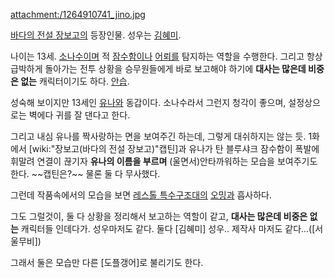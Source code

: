 attachment:/1264910741_jino.jpg

[[바다의 전설 장보고]]의 등장인물. 성우는 [[김혜미]].

나이는 13세. [[소나]]수이며 적 [[잠수함]]이나 [[어뢰]]를 탐지하는 역할을 수행한다.
그리고 항상 급박하게 돌아가는 전투 상황을 승무원들에게 바로 보고해야 하기에
'''대사는 많은데 비중은 없는''' 캐릭터이기도 하다. [[안습]].

성숙해 보이지만 13세인 [[유나]]와 동갑이다. 소나수라서 그런지 청각이 좋으며,
설정상으로는 벽에다 귀를 잘 댄다고 한다.

그리고 내심 유나를 짝사랑하는 면을 보여주긴 하는데, 그렇게 대쉬하지는 않는 듯.
1화에서 [wiki:"장보고(바다의 전설 장보고)"캡틴]과 유나가 탄 블루샤크 잠수함이
폭발에 휘말려 연결이 끊기자 '''유나의 이름을 부르며''' (울면서)안타까워하는 모습을
보여주기도 한다. ~~캡틴은?~~ 물론 둘 다 무사했다. 

그런데 작품속에서의 모습을 보면 [[레스톨 특수구조대]]의 [[오밍]]과 흡사하다.

그도 그럴것이, 둘 다 상황을 정리해서 보고하는 역할이 같고,
'''대사는 많은데 비중은 없는''' 캐릭터들 인데다가.
성우마저도 같다. 둘다 [김혜미] 성우..
제작사 마저도 같다...([서울무비])

그래서 둘은 모습만 다른 [도플갱어]로 불리기도 한다.   
  
